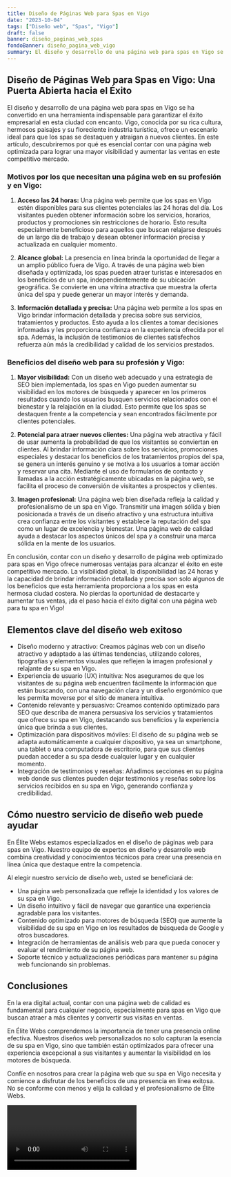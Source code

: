 ```yaml
---
title: Diseño de Páginas Web para Spas en Vigo
date: "2023-10-04"
tags: ["Diseño web", "Spas", "Vigo"]
draft: false
banner: diseño_paginas_web_spas
fondoBanner: diseño_pagina_web_vigo
summary: El diseño y desarrollo de una página web para spas en Vigo se ha convertido en una herramienta indispensable para garantizar el éxito empresarial en esta ciudad con encanto. Vigo, conocida por su rica cultura, hermosos paisajes y su floreciente industria turística, ofrece un escenario ideal para que los spas se destaquen y atraigan a nuevos clientes. En este artículo, descubriremos por qué es esencial contar con una página web optimizada para lograr una mayor visibilidad y aumentar las ventas en este competitivo mercado.
---
```



## Diseño de Páginas Web para Spas en Vigo: Una Puerta Abierta hacia el Éxito

El diseño y desarrollo de una página web para spas en Vigo se ha convertido en una herramienta indispensable para garantizar el éxito empresarial en esta ciudad con encanto. Vigo, conocida por su rica cultura, hermosos paisajes y su floreciente industria turística, ofrece un escenario ideal para que los spas se destaquen y atraigan a nuevos clientes. En este artículo, descubriremos por qué es esencial contar con una página web optimizada para lograr una mayor visibilidad y aumentar las ventas en este competitivo mercado.

### Motivos por los que necesitan una página web en su profesión y en Vigo:

1. **Acceso las 24 horas:** Una página web permite que los spas en Vigo estén disponibles para sus clientes potenciales las 24 horas del día. Los visitantes pueden obtener información sobre los servicios, horarios, productos y promociones sin restricciones de horario. Esto resulta especialmente beneficioso para aquellos que buscan relajarse después de un largo día de trabajo y desean obtener información precisa y actualizada en cualquier momento.

2. **Alcance global:** La presencia en línea brinda la oportunidad de llegar a un amplio público fuera de Vigo. A través de una página web bien diseñada y optimizada, los spas pueden atraer turistas e interesados en los beneficios de un spa, independientemente de su ubicación geográfica. Se convierte en una vitrina atractiva que muestra la oferta única del spa y puede generar un mayor interés y demanda.

3. **Información detallada y precisa:** Una página web permite a los spas en Vigo brindar información detallada y precisa sobre sus servicios, tratamientos y productos. Esto ayuda a los clientes a tomar decisiones informadas y les proporciona confianza en la experiencia ofrecida por el spa. Además, la inclusión de testimonios de clientes satisfechos refuerza aún más la credibilidad y calidad de los servicios prestados.

### Beneficios del diseño web para su profesión y Vigo:

1. **Mayor visibilidad:** Con un diseño web adecuado y una estrategia de SEO bien implementada, los spas en Vigo pueden aumentar su visibilidad en los motores de búsqueda y aparecer en los primeros resultados cuando los usuarios busquen servicios relacionados con el bienestar y la relajación en la ciudad. Esto permite que los spas se destaquen frente a la competencia y sean encontrados fácilmente por clientes potenciales.

2. **Potencial para atraer nuevos clientes:** Una página web atractiva y fácil de usar aumenta la probabilidad de que los visitantes se conviertan en clientes. Al brindar información clara sobre los servicios, promociones especiales y destacar los beneficios de los tratamientos propios del spa, se genera un interés genuino y se motiva a los usuarios a tomar acción y reservar una cita. Mediante el uso de formularios de contacto y llamadas a la acción estratégicamente ubicadas en la página web, se facilita el proceso de conversión de visitantes a prospectos y clientes.

3. **Imagen profesional:** Una página web bien diseñada refleja la calidad y profesionalismo de un spa en Vigo. Transmitir una imagen sólida y bien posicionada a través de un diseño atractivo y una estructura intuitiva crea confianza entre los visitantes y establece la reputación del spa como un lugar de excelencia y bienestar. Una página web de calidad ayuda a destacar los aspectos únicos del spa y a construir una marca sólida en la mente de los usuarios.

En conclusión, contar con un diseño y desarrollo de página web optimizado para spas en Vigo ofrece numerosas ventajas para alcanzar el éxito en este competitivo mercado. La visibilidad global, la disponibilidad las 24 horas y la capacidad de brindar información detallada y precisa son solo algunos de los beneficios que esta herramienta proporciona a los spas en esta hermosa ciudad costera. No pierdas la oportunidad de destacarte y aumentar tus ventas, ¡da el paso hacia el éxito digital con una página web para tu spa en Vigo!

<GifSeo />

<Cta />

## Elementos clave del diseño web exitoso

- Diseño moderno y atractivo: Creamos páginas web con un diseño atractivo y adaptado a las últimas tendencias, utilizando colores, tipografías y elementos visuales que reflejen la imagen profesional y relajante de su spa en Vigo.
- Experiencia de usuario (UX) intuitiva: Nos aseguramos de que los visitantes de su página web encuentren fácilmente la información que están buscando, con una navegación clara y un diseño ergonómico que les permita moverse por el sitio de manera intuitiva.
- Contenido relevante y persuasivo: Creamos contenido optimizado para SEO que describa de manera persuasiva los servicios y tratamientos que ofrece su spa en Vigo, destacando sus beneficios y la experiencia única que brinda a sus clientes.
- Optimización para dispositivos móviles: El diseño de su página web se adapta automáticamente a cualquier dispositivo, ya sea un smartphone, una tablet o una computadora de escritorio, para que sus clientes puedan acceder a su spa desde cualquier lugar y en cualquier momento.
- Integración de testimonios y reseñas: Añadimos secciones en su página web donde sus clientes pueden dejar testimonios y reseñas sobre los servicios recibidos en su spa en Vigo, generando confianza y credibilidad.

## Cómo nuestro servicio de diseño web puede ayudar

En Élite Webs estamos especializados en el diseño de páginas web para spas en Vigo. Nuestro equipo de expertos en diseño y desarrollo web combina creatividad y conocimientos técnicos para crear una presencia en línea única que destaque entre la competencia.

Al elegir nuestro servicio de diseño web, usted se beneficiará de:

- Una página web personalizada que refleje la identidad y los valores de su spa en Vigo.
- Un diseño intuitivo y fácil de navegar que garantice una experiencia agradable para los visitantes.
- Contenido optimizado para motores de búsqueda (SEO) que aumente la visibilidad de su spa en Vigo en los resultados de búsqueda de Google y otros buscadores.
- Integración de herramientas de análisis web para que pueda conocer y evaluar el rendimiento de su página web.
- Soporte técnico y actualizaciones periódicas para mantener su página web funcionando sin problemas.

## Conclusiones

En la era digital actual, contar con una página web de calidad es fundamental para cualquier negocio, especialmente para spas en Vigo que buscan atraer a más clientes y convertir sus visitas en ventas.

En Élite Webs comprendemos la importancia de tener una presencia online efectiva. Nuestros diseños web personalizados no solo capturan la esencia de su spa en Vigo, sino que también están optimizados para ofrecer una experiencia excepcional a sus visitantes y aumentar la visibilidad en los motores de búsqueda.

Confíe en nosotros para crear la página web que su spa en Vigo necesita y comience a disfrutar de los beneficios de una presencia en línea exitosa. No se conforme con menos y elija la calidad y el profesionalismo de Élite Webs.

<Video />

<CtaBot job="Spas" city="Vigo" />

<Gmaps query="Vigo+españa+maps" />
